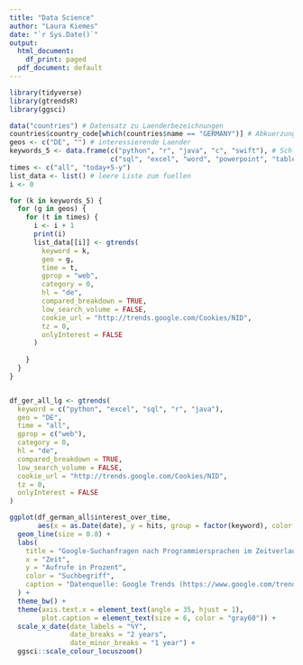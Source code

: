 ```yaml
---
title: "Data Science"
author: "Laura Kiemes"
date: "`r Sys.Date()`"
output:
  html_document:
    df_print: paged
  pdf_document: default
---
```

```r
library(tidyverse)
library(gtrendsR)
library(ggsci)
```

```r
data("countries") # Datensatz zu Laenderbezeichnungen
countries$country_code[which(countries$name == "GERMANY")] # Abkuerzung fuer Deutschland
geos <- c("DE", "") # interessierende Laender
keywords_5 <- data.frame(c("python", "r", "java", "c", "swift"), # Schluesselworte Programmieren
                         c("sql", "excel", "word", "powerpoint", "tableau")) # Schlusselworte Programme
times <- c("all", "today+5-y")
list_data <- list() # leere Liste zum fuellen
i <- 0

for (k in keywords_5) {
  for (g in geos) {
    for (t in times) {
      i <- i + 1
      print(i)
      list_data[[i]] <- gtrends(
        keyword = k,
        geo = g,
        time = t,
        gprop = "web",
        category = 0,
        hl = "de",
        compared_breakdown = TRUE,
        low_search_volume = FALSE,
        cookie_url = "http://trends.google.com/Cookies/NID",
        tz = 0,
        onlyInterest = FALSE
      )
      
    }
  }
}


df_ger_all_lg <- gtrends(
  keyword = c("python", "excel", "sql", "r", "java"),
  geo = "DE", 
  time = "all",
  gprop = c("web"),
  category = 0,
  hl = "de",
  compared_breakdown = TRUE,
  low_search_volume = FALSE,
  cookie_url = "http://trends.google.com/Cookies/NID",
  tz = 0,
  onlyInterest = FALSE
)

ggplot(df_german_all$interest_over_time, 
       aes(x = as.Date(date), y = hits, group = factor(keyword), color = keyword)) +
  geom_line(size = 0.8) +
  labs(
    title = "Google-Suchanfragen nach Programmiersprachen im Zeitverlauf",
    x = "Zeit",
    y = "Aufrufe in Prozent",
    color = "Suchbegriff", 
    caption = "Datenquelle: Google Trends (https://www.google.com/trends)."
  ) +
  theme_bw() + 
  theme(axis.text.x = element_text(angle = 35, hjust = 1),
        plot.caption = element_text(size = 6, color = "gray60")) +
  scale_x_date(date_labels = "%Y",
               date_breaks = "2 years",
               date_minor_breaks = "1 year") +
  ggsci::scale_colour_locuszoom()

```

